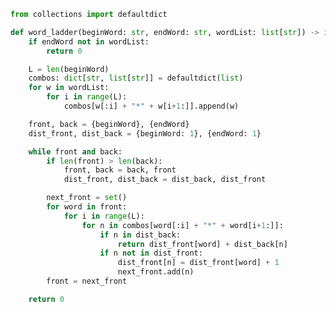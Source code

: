 ```python meta="source=problems/127-word-ladder/solution.py"
from collections import defaultdict

def word_ladder(beginWord: str, endWord: str, wordList: list[str]) -> int:
    if endWord not in wordList:
        return 0

    L = len(beginWord)
    combos: dict[str, list[str]] = defaultdict(list)
    for w in wordList:
        for i in range(L):
            combos[w[:i] + "*" + w[i+1:]].append(w)

    front, back = {beginWord}, {endWord}
    dist_front, dist_back = {beginWord: 1}, {endWord: 1}

    while front and back:
        if len(front) > len(back):
            front, back = back, front
            dist_front, dist_back = dist_back, dist_front

        next_front = set()
        for word in front:
            for i in range(L):
                for n in combos[word[:i] + "*" + word[i+1:]]:
                    if n in dist_back:
                        return dist_front[word] + dist_back[n]
                    if n not in dist_front:
                        dist_front[n] = dist_front[word] + 1
                        next_front.add(n)
        front = next_front

    return 0
```